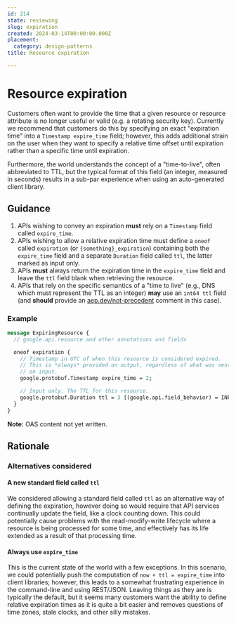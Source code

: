 ```yaml
---
id: 214
state: reviewing
slug: expiration
created: 2024-03-14T00:00:00.000Z
placement:
  category: design-patterns
title: Resource expiration

--- 
```


# Resource expiration

Customers often want to provide the time that a given resource or resource
attribute is no longer useful or valid (e.g. a rotating security key). Currently
we recommend that customers do this by specifying an exact "expiration time"
into a `Timestamp expire_time` field; however, this adds
additional strain on the user when they want to specify a relative time offset
until expiration rather than a specific time until expiration.

Furthermore, the world understands the concept of a "time-to-live", often
abbreviated to TTL, but the typical format of this field (an integer, measured
in seconds) results in a sub-par experience when using an auto-generated client
library.

## Guidance

1.  APIs wishing to convey an expiration <b class="text-red-700">must</b> rely on a
    `Timestamp` field called `expire_time`.
2.  APIs wishing to allow a relative expiration time must define a `oneof`
    called `expiration` (or `{something}_expiration`) containing both the
    `expire_time` field and a separate `Duration`
    field called `ttl`, the latter marked as input only.
3.  APIs <b class="text-red-700">must</b> always return the expiration time in the `expire_time` field
    and leave the `ttl` field blank when retrieving the resource.
4.  APIs that rely on the specific semantics of a "time to live" (e.g., DNS
    which must represent the TTL as an integer) <b class="text-green-700">may</b> use an `int64 ttl`
    field (and <b class="text-yellow-700">should</b> provide an [aep.dev/not-precedent](./0200.md) comment
    in this case).

### Example


<Tabs>
  <TabItem label="Protocol Buffers">
  
  ```proto
  message ExpiringResource {
    // google.api.resource and other annotations and fields
  
    oneof expiration {
      // Timestamp in UTC of when this resource is considered expired.
      // This is *always* provided on output, regardless of what was sent
      // on input.
      google.protobuf.Timestamp expire_time = 2;
  
      // Input only. The TTL for this resource.
      google.protobuf.Duration ttl = 3 [(google.api.field_behavior) = INPUT_ONLY];
    }
  }
  ```
  
  </TabItem>
  <TabItem label="OpenAPI 3.0">
  
  **Note:**  OAS content not yet written.
  
  
  </TabItem>
</Tabs>
    

## Rationale

### Alternatives considered

#### A new standard field called `ttl`

We considered allowing a standard field called `ttl` as an alternative way of
defining the expiration, however doing so would require that API services
continually update the field, like a clock counting down. This could
potentially cause problems with the read-modify-write lifecycle where a
resource is being processed for some time, and effectively has its life
extended as a result of that processing time.

#### Always use `expire_time`

This is the current state of the world with a few exceptions. In this scenario,
we could potentially push the computation of `now + ttl = expire_time` into
client libraries; however, this leads to a somewhat frustrating experience in
the command-line and using REST/JSON. Leaving things as they are is typically
the default, but it seems many customers want the ability to define relative
expiration times as it is quite a bit easier and removes questions of time
zones, stale clocks, and other silly mistakes.
